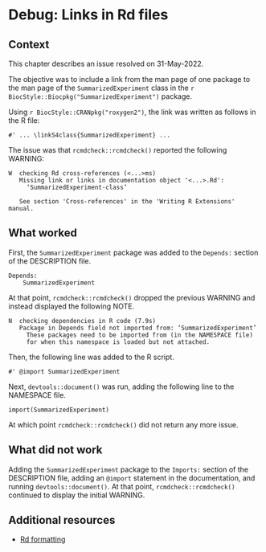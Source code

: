 # Debug: Links in Rd files {#man-links}

## Context

This chapter describes an issue resolved on 31-May-2022.

The objective was to include a link from the man page of one package
to the man page of the `SummarizedExperiment` class in the `r BiocStyle::Biocpkg("SummarizedExperiment")` package.

Using `r BiocStyle::CRANpkg("roxygen2")`, the link was written as
follows in the R file:

```
#' ... \linkS4class{SummarizedExperiment} ...
```

The issue was that `rcmdcheck::rcmdcheck()` reported the following WARNING:

```
W  checking Rd cross-references (<...>ms)
   Missing link or links in documentation object '<...>.Rd':
     ‘SummarizedExperiment-class’
   
   See section 'Cross-references' in the 'Writing R Extensions' manual.
```

## What worked

First, the `SummarizedExperiment` package was added to the `Depends:` section
of the DESCRIPTION file.

```
Depends:
    SummarizedExperiment
```

At that point, `rcmdcheck::rcmdcheck()` dropped the previous WARNING and instead
displayed the following NOTE.

```
N  checking dependencies in R code (7.9s)
   Package in Depends field not imported from: ‘SummarizedExperiment’
     These packages need to be imported from (in the NAMESPACE file)
     for when this namespace is loaded but not attached.
```

Then, the following line was added to the R script.

```
#' @import SummarizedExperiment
```

Next, `devtools::document()` was run, adding the following line to the
NAMESPACE file.

```
import(SummarizedExperiment)
```

At which point `rcmdcheck::rcmdcheck()` did not return any more issue.

## What did not work

Adding the `SummarizedExperiment` package to the `Imports:` section of the
DESCRIPTION file, adding an `@import` statement in the documentation, and
running `devtools::document()`.
At that point, `rcmdcheck::rcmdcheck()` continued to display the initial WARNING.

## Additional resources

- [Rd formatting](https://cran.r-project.org/web/packages/roxygen2/vignettes/rd-formatting.html)

